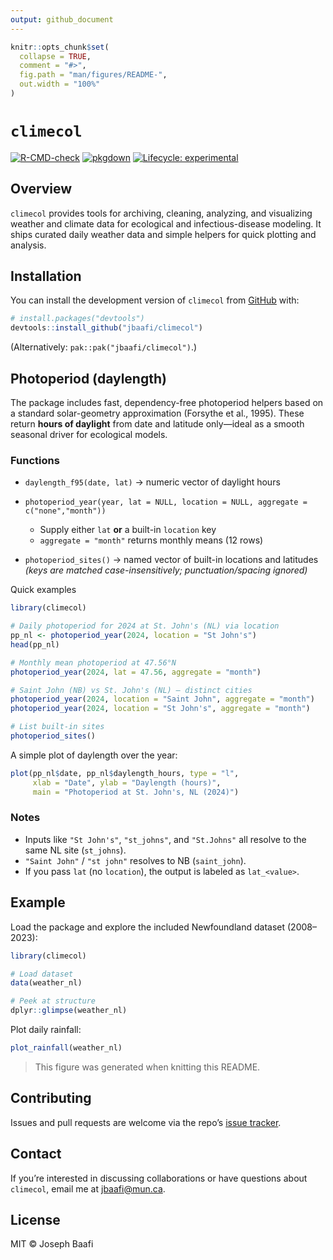 ```yaml
---
output: github_document
---
```


<!-- README.md is generated from README.Rmd. Please edit that file -->

```r
knitr::opts_chunk$set(
  collapse = TRUE,
  comment = "#>",
  fig.path = "man/figures/README-",
  out.width = "100%"
)
```

# `climecol`

<!-- badges: start -->
[![R-CMD-check](https://github.com/jbaafi/climecol/actions/workflows/R-CMD-check.yaml/badge.svg)](https://github.com/jbaafi/climecol/actions/workflows/R-CMD-check.yaml)
[![pkgdown](https://img.shields.io/badge/docs-pkgdown-blue)](https://jbaafi.github.io/climecol/)
[![Lifecycle: experimental](https://img.shields.io/badge/lifecycle-experimental-orange.svg)](https://lifecycle.r-lib.org/articles/stages.html#experimental)
<!-- badges: end -->


## Overview

`climecol` provides tools for archiving, cleaning, analyzing, and visualizing weather and climate data for ecological and infectious-disease modeling.
It ships curated daily weather data and simple helpers for quick plotting and analysis.


## Installation

You can install the development version of `climecol` from [GitHub](https://github.com/) with:

``` r
# install.packages("devtools")
devtools::install_github("jbaafi/climecol")
```

(Alternatively: `pak::pak("jbaafi/climecol")`.)

## Photoperiod (daylength)

The package includes fast, dependency-free photoperiod helpers based on a standard solar-geometry approximation (Forsythe et al., 1995). These return **hours of daylight** from date and latitude only—ideal as a smooth seasonal driver for ecological models.

### Functions

- `daylength_f95(date, lat)` → numeric vector of daylight hours

- `photoperiod_year(year, lat = NULL, location = NULL, aggregate = c("none","month"))`  
  - Supply either `lat` **or** a built-in `location` key  
  - `aggregate = "month"` returns monthly means (12 rows)

- `photoperiod_sites()` → named vector of built-in locations and latitudes  
  *(keys are matched case-insensitively; punctuation/spacing ignored)*

Quick examples

```r
library(climecol)

# Daily photoperiod for 2024 at St. John's (NL) via location
pp_nl <- photoperiod_year(2024, location = "St John's")
head(pp_nl)

# Monthly mean photoperiod at 47.56°N
photoperiod_year(2024, lat = 47.56, aggregate = "month")

# Saint John (NB) vs St. John's (NL) — distinct cities
photoperiod_year(2024, location = "Saint John", aggregate = "month")
photoperiod_year(2024, location = "St John's", aggregate = "month")

# List built-in sites
photoperiod_sites()

```

A simple plot of daylength over the year:

```r
plot(pp_nl$date, pp_nl$daylength_hours, type = "l",
     xlab = "Date", ylab = "Daylength (hours)",
     main = "Photoperiod at St. John's, NL (2024)")

```

### Notes

- Inputs like `"St John's"`, `"st_johns"`, and `"St.Johns"` all resolve to the same NL site (`st_johns`).
- `"Saint John"` / `"st john"` resolves to NB (`saint_john`).
- If you pass `lat` (no `location`), the output is labeled as `lat_<value>`.


## Example

Load the package and explore the included Newfoundland dataset (2008–2023):

```r
library(climecol)

# Load dataset
data(weather_nl)

# Peek at structure
dplyr::glimpse(weather_nl)

```

Plot daily rainfall:

```r
plot_rainfall(weather_nl)
```

> This figure was generated when knitting this README.  

## Contributing

Issues and pull requests are welcome via the repo’s [issue tracker](https://github.com/jbaafi/climecol/issues).

## Contact

If you’re interested in discussing collaborations or have questions about `climecol`, email me at [jbaafi@mun.ca](mailto:jbaafi@mun.ca).

## License

MIT © Joseph Baafi

